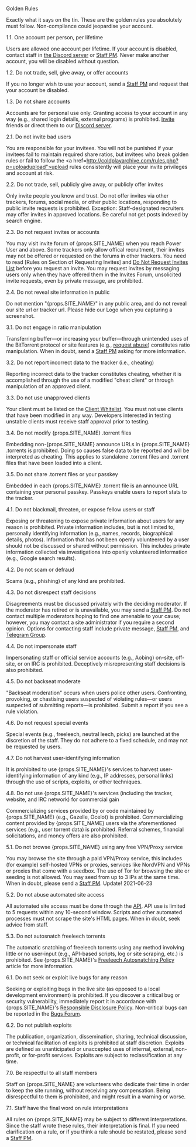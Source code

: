 <Heading1 id="content">Golden Rules</Heading1>

Exactly what it says on the tin. These are the golden rules you absolutely must follow. Non-compliance could jeopardise your account.

<Heading2 id="1.1">1.1. One account per person, per lifetime</Heading2>

Users are allowed one account per lifetime. If your account is disabled, contact staff in <a href={props.TG_DISBALE_CHANNEL}>the Discord server</a> or [Staff PM](/staffpm.php). Never make another account, you will be disabled without question.

<Heading2 id="1.2">1.2. Do not trade, sell, give away, or offer accounts</Heading2>

If you no longer wish to use your account, send a [Staff PM](/staffpm.php) and request that your account be disabled.

<Heading2 id="1.3">1.3. Do not share accounts</Heading2>

Accounts are for personal use only. Granting access to your account in any way (e.g., shared login details, external programs) is prohibited. [Invite](/wiki.php?action=article&name=invite) friends or direct them to our <a href={props.TG_GROUP}>Discord server</a>.

<Heading2 id="2.1">2.1. Do not invite bad users</Heading2>

You are responsible for your invitees. You will not be punished if your invitees fail to maintain required share ratios, but invitees who break golden rules or fail to follow the <a href=http://coldplayarchive.com/rules.php?p=uploadupload">upload rules</a> consistently will place your invite privileges and account at risk.

<Heading2 id="2.2">2.2. Do not trade, sell, publicly give away, or publicly offer invites</Heading2>

Only invite people you know and trust. Do not offer invites via other trackers, forums, social media, or other public locations, responding to public invite requests is prohibited. Exception: Staff-designated recruiters may offer invites in approved locations. Be careful not get posts indexed by search engine.

<Heading2 id="2.3">2.3. Do not request invites or accounts</Heading2>

You may visit invite forum of {props.SITE_NAME} when you reach Power User and above. Some trackers only allow offical recruitment, their invites may not be offered or requested on the forums in other trackers. You need to read [Rules on Section of Requesting Invites] and [Do Not Request Invites List](/forums.php?action=viewthread&threadid=100) before you request an invite. You may request invites by messaging users only when they have offered them in the Invites Forum, unsolicited invite requests, even by private message, are prohibited.

<Heading2 id="2.4">2.4. Do not reveal site information in public</Heading2>

Do not mention "{props.SITE_NAME}" in any public area, and do not reveal our site url or tracker url. Please hide our Logo when you capturing a screenshot.

<Heading2 id="3.1">3.1. Do not engage in ratio manipulation</Heading2>

Transferring buffer—or increasing your buffer—through unintended uses of the BitTorrent protocol or site features (e.g., [request abuse](rules.php?p=requests")) constitutes ratio manipulation. When in doubt, send a [Staff PM](staffpm.php") asking for more information.

<Heading2 id="3.2">3.2. Do not report incorrect data to the tracker (i.e., cheating)</Heading2>

Reporting incorrect data to the tracker constitutes cheating, whether it is accomplished through the use of a modified "cheat client" or through manipulation of an approved client.

<Heading2 id="3.3">3.3. Do not use unapproved clients</Heading2>

Your client must be listed on the [Client Whitelist](rules.php?p=clients"). You must not use clients that have been modified in any way. Developers interested in testing unstable clients must receive staff approval prior to testing.

<Heading2 id="3.4">3.4. Do not modify {props.SITE_NAME} .torrent files</Heading2>

Embedding non-{props.SITE_NAME} announce URLs in {props.SITE_NAME} .torrents is prohibited. Doing so causes false data to be reported and will be interpreted as cheating. This applies to standalone .torrent files and .torrent files that have been loaded into a client.

<Heading2 id="3.5">3.5. Do not share .torrent files or your passkey</Heading2>

Embedded in each {props.SITE_NAME} .torrent file is an announce URL containing your personal passkey. Passkeys enable users to report stats to the tracker.

<Heading2 id="4.1">4.1. Do not blackmail, threaten, or expose fellow users or staff</Heading2>

Exposing or threatening to expose private information about users for any reason is prohibited. Private information includes, but is not limited to, personally identifying information (e.g., names, records, biographical details, photos). Information that has not been openly volunteered by a user should not be discussed or shared without permission. This includes private information collected via investigations into openly volunteered information (e.g., Google search results).

<Heading2 id="4.2">4.2. Do not scam or defraud</Heading2>

Scams (e.g., phishing) of any kind are prohibited.

<Heading2 id="4.3">4.3. Do not disrespect staff decisions</Heading2>

Disagreements must be discussed privately with the deciding moderator. If the moderator has retired or is unavailable, you may send a [Staff PM](staffpm.php). Do not contact multiple moderators hoping to find one amenable to your cause; however, you may contact a site administrator if you require a second opinion. Options for contacting staff include private message, [Staff PM](staffpm.php), and <a href={props.TG_GROUP}>Telegram Group</a>.

<Heading2 id="4.4">4.4. Do not impersonate staff</Heading2>

Impersonating staff or official service accounts (e.g., Aobing) on-site, off-site, or on IRC is prohibited. Deceptively misrepresenting staff decisions is also prohibited.

<Heading2 id="4.5">4.5. Do not backseat moderate</Heading2>

"Backseat moderation" occurs when users police other users. Confronting, provoking, or chastising users suspected of violating rules&mdash;or users suspected of submitting reports&mdash;is prohibited. Submit a report if you see a rule violation.

<Heading2 id="4.6">4.6. Do not request special events</Heading2>

Special events (e.g., freeleech, neutral leech, picks) are launched at the discretion of the staff. They do not adhere to a fixed schedule, and may not be requested by users.

<Heading2 id="4.7">4.7. Do not harvest user-identifying information</Heading2>

It is prohibited to use {props.SITE_NAME}'s services to harvest user-identifying information of any kind (e.g., IP addresses, personal links) through the use of scripts, exploits, or other techniques.

<Heading2 id="4.8">4.8. Do not use {props.SITE_NAME}'s services (including the tracker, website, and IRC network) for commercial gain</Heading2>

Commercializing services provided by or code maintained by {props.SITE_NAME} (e.g., Gazelle, Ocelot) is prohibited. Commercializing content provided by {props.SITE_NAME} users via the aforementioned services (e.g., user torrent data) is prohibited. Referral schemes, financial solicitations, and money offers are also prohibited.

<Heading2 id="5.1">5.1. Do not browse {props.SITE_NAME} using any free VPN/Proxy service</Heading2>

You may browse the site through a paid VPN/Proxy service, this includes (for example) self-hosted VPNs or proxies, services like NordVPN and VPNs or proxies that come with a seedbox. The use of Tor for browsing the site or seeding is not allowed. You may seed from up to 3 IPs at the same time. When in doubt, please send a [Staff PM](staffpm.php). <Important italic>Update! 2021-06-23</Important>

<Heading2 id="5.2">5.2. Do not abuse automated site access</Heading2>

All automated site access must be done through the [API](https://github.com/WhatCD/Gazelle/wiki/JSON-API-Documentation"). API use is limited to 5 requests within any 10-second window. Scripts and other automated processes must not scrape the site's HTML pages. When in doubt, seek advice from staff.

<Heading2 id="5.3">5.3. Do not autosnatch freeleech torrents</Heading2>

The automatic snatching of freeleech torrents using any method involving little or no user-input (e.g., API-based scripts, log or site scraping, etc.) is prohibited. See {props.SITE_NAME}'s [Freeleech Autosnatching Policy](wiki.php?action=article&id=63") article for more information.

<Heading2 id="6.1">6.1. Do not seek or exploit live bugs for any reason</Heading2>

Seeking or exploiting bugs in the live site (as opposed to a local development environment) is prohibited. If you discover a critical bug or security vulnerability, immediately report it in accordance with {props.SITE_NAME}'s [Responsible Disclosure Policy](wiki.php?action=article&id=64"). Non-critical bugs can be reported in the [Bugs Forum](forums.php?action=viewforum&forumid=16").

<Heading2 id="6.2">6.2. Do not publish exploits</Heading2>

The publication, organization, dissemination, sharing, technical discussion, or technical facilitation of exploits is prohibited at staff discretion. Exploits are defined as unanticipated or unaccepted uses of internal, external, non-profit, or for-profit services. Exploits are subject to reclassification at any time.

<Heading2 id="7.0">7.0. Be respectful to all staff members</Heading2>

Staff on {props.SITE_NAME} are volunteers who dedicate their time in order to keep the site running, without receiving any compensation. Being disrespectful to them is prohibited, and might result in a warning or worse.

<Heading2 id="7.1">7.1. Staff have the final word on rule interpretations</Heading2>

All rules on {props.SITE_NAME} may be subject to different interpretations. Since the staff wrote these rules, their interpretation is final. If you need clarification on a rule, or if you think a rule should be restated, please send a [Staff PM](/staffpm.php).

